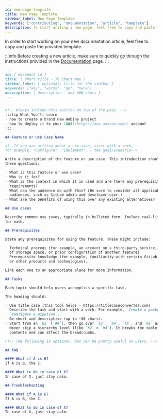 ```yaml
---
id: new-page-template
title: New Page Template
sidebar_label: New Page Template
keywords: ["contributing", "documentation", "article", "template"]
description: To start writing a new page, feel free to copy and paste the provided template.
---
```


In order to start working on your new documentation article, feel free to copy and paste the provided template.

:::info
Before creating a new article, make sure to quickly go through the instructions provided in the [Documentation](/docs/contributing/documentation) page.
:::

```md
---
id: { document id }
title: { short title - 70 chars max }
sidebar_label: { optional: title for the sidebar }
keywords: ["key", "words", "go", "here"]
description: { description - max 200 chars }
---


<!-- Always include this section on top of the page. -->
:::tip What You’ll Learn
- how to create a brand new Webiny project
- how to deploy it to your [AWS](https://aws.amazon.com/) account
:::

## Feature or Use Case Name

<!--If you are writing about a use case, start with a verb,
for example, "Configure", "Implement", + the goal/scenario-->

Write a description of the feature or use case. This introduction should answer
these questions:

- What is this feature or use case?
- Who is it for?
- What is the context in which it is used and are there any prerequisites or
  requirements?
- What can the audience do with this? (Be sure to consider all applicable
  audiences, such as GitLab admin and developer-user.)
- What are the benefits of using this over any existing alternatives?

## Use cases

Describe common use cases, typically in bulleted form. Include real-life examples
for each.

## Prerequisites

State any prerequisites for using the feature. These might include:

- Technical prereqs (for example, an account on a third-party service, an amount
  of storage space, or prior configuration of another feature)
- Prerequisite knowledge (for example, familiarity with certain GitLab features
  or other products and technologies).

Link each one to an appropriate place for more information.

## Tasks

Each topic should help users accomplish a specific task.

The heading should:

- Use title case (this tool helps - https://titlecaseconverter.com)
- Describe the task and start with a verb. For example, `Create a package` or
  `Configure a pipeline`.
- Be short and descriptive (up to ~50 chars).
- Start from an `h2` (`##`), then go over `h3`, `h4`, `h5`, and `h6` as needed.
  Never skip a hierarchy level (like `h2` > `h4`). It breaks the table of
  contents and can affect the breadcrumbs.

<!-- The following is optional, but can be pretty useful to users. -->

## FAQ

#### What if A is B?
If A is B, the C.

#### What to do in case of X?
In case of X, just stay calm.

## Troubleshooting

#### What if A is B?
If A is B, the C.

#### What to do in case of X?
In case of X, just stay calm.

```
